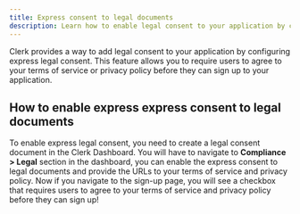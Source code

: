 ```yaml
---
title: Express consent to legal documents
description: Learn how to enable legal consent to your application by configuring Clerk's express consent to legal documents.
---
```


Clerk provides a way to add legal consent to your application by configuring express legal consent. This feature allows you to require users to agree to your terms of service or privacy policy before they can sign up to your application.

## How to enable express express consent to legal documents

To enable express legal consent, you need to create a legal consent document in the Clerk Dashboard. You will have to navigate to  **Compliance > Legal** section in the dashboard, you can enable the express consent to legal documents and provide the URLs to your terms of service and privacy policy. Now if you navigate to the sign-up page, you will see a checkbox that requires users to agree to your terms of service and privacy policy before they can sign up!
